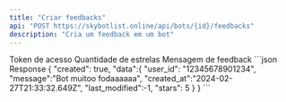 ```yaml
---
title: "Criar feedbacks"
api: "POST https://skybotlist.online/api/bots/{id}/feedbacks"
description: "Cria um feedback em um bot"
---
```


<ParamField header="Authorization" type="string" placeholder="Bearer *">
Token de acesso
</ParamField>
<ParamField type="number" body="stars" min="1" max="5" required>
  Quantidade de estrelas
</ParamField>
<ParamField type="number" body="message" required>
  Mensagem de feedback
</ParamField>

<ResponseExample>
```json Response
{
  "created": true,
  "data":{
    "user_id": "12345678901234",
    "message":"Bot muitoo fodaaaaaa",
    "created_at":"2024-02-27T21:33:32.649Z",
    "last_modified":-1,
    "stars": 5
  }
}
```
</ResponseExample>